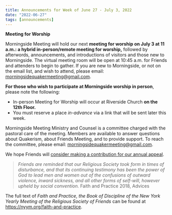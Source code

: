 ```yaml
---
title: Announcements for Week of June 27 - July 3, 2022
date: "2022-06-27"
tags: [announcements]
---
```


**Meeting for Worship**

Morningside Meeting will hold our next **meeting for worship on July 3 at 11 a.m.: a hybrid in-person/remote meeting for worship,** followed by afterwords, announcements, and introductions of visitors and those new to Morningside. The virtual meeting room will be open at 10:45 a.m. for Friends and attenders to begin to gather. If you are new to Morningside, or not on the email list, and wish to attend, please email: morningsidequakermeeting@gmail.com.

**For those who wish to participate at Morningside worship in person**, please note the following:

- In-person Meeting for Worship will occur at Riverside Church **on the 12th Floor.**
- You must reserve a place _in-advance_ via a link that will be sent later this week.

Morningside Meeting Ministry and Counsel is a committee charged with the pastoral care of
the meeting. Members are available to answer questions about Quakerism, about Friends
Meeting, and to provide support. To reach the committee, please email:
morningsidequakermeeting@gmail.com.

We hope Friends will [consider making a contribution for our annual appeal](https://morningsidemeeting.org/posts/finance-2022-appeal/).

> _Friends are reminded that our Religious Society took form in times of disturbance,
> and that its continuing testimony has been the power of God to lead men and women
> out of the confusions of outward violence, inward sickness, and all other forms of
> self-will, however upheld by social convention._
> Faith and Practice 2018, Advices

The full text of _Faith and Practice, the Book of Discipline of the New York Yearly Meeting of the Religious Society of Friends_ can be found at https://nyym.org/faith-and-practice.

